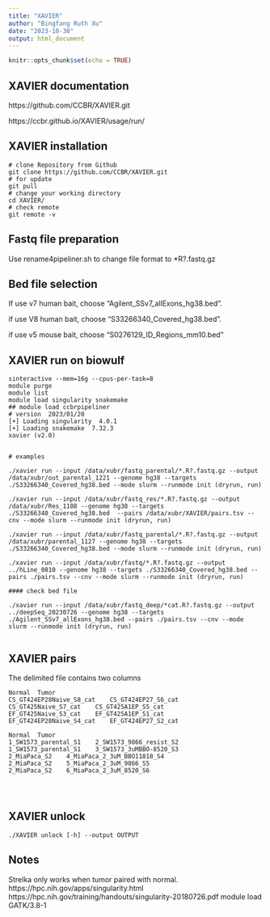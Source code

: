 ```yaml
---
title: "XAVIER"
author: "Bingfang Ruth Xu"
date: "2023-10-30"
output: html_document
---
```


```r
knitr::opts_chunk$set(echo = TRUE)
```

## XAVIER documentation
https://github.com/CCBR/XAVIER.git

https://ccbr.github.io/XAVIER/usage/run/

## XAVIER installation

```
# clone Repository from Github
git clone https://github.com/CCBR/XAVIER.git
# for update
git pull
# change your working directory
cd XAVIER/
# check remote
git remote -v
```

## Fastq file preparation

Use rename4pipeliner.sh to change file format to *R?.fastq.gz

## Bed file selection

If use v7 human bait, choose "Agilent_SSv7_allExons_hg38.bed".

if use V8 human bait, choose "S33266340_Covered_hg38.bed".

if use v5 mouse bait, choose "S0276129_ID_Regions_mm10.bed"

## XAVIER run on biowulf

```
sinteractive --mem=16g --cpus-per-task=8	
module purge
module list
module load singularity snakemake	
## module load ccbrpipeliner
# version  2023/01/20
[+] Loading singularity  4.0.1
[+] Loading snakemake  7.32.3
xavier (v2.0)


# examples

./xavier run --input /data/xubr/fastq_parental/*.R?.fastq.gz --output /data/xubr/out_parental_1221 --genome hg38 --targets ./S33266340_Covered_hg38.bed --mode slurm --runmode init (dryrun, run)

./xavier run --input /data/xubr/fastq_res/*.R?.fastq.gz --output /data/xubr/Res_1108 --genome hg38 --targets ./S33266340_Covered_hg38.bed  --pairs /data/xubr/XAVIER/pairs.tsv --cnv --mode slurm --runmode init (dryrun, run)

./xavier run --input /data/xubr/fastq_parental/*.R?.fastq.gz --output /data/xubr/parental_1127 --genome hg38 --targets ./S33266340_Covered_hg38.bed --mode slurm --runmode init (dryrun, run)

./xavier run --input /data/xubr/fastq/*.R?.fastq.gz --output ../hLine_0810 --genome hg38 --targets ./S33266340_Covered_hg38.bed --pairs ./pairs.tsv --cnv --mode slurm --runmode init (dryrun, run)

#### check bed file

./xavier run --input /data/xubr/fastq_deep/*cat.R?.fastq.gz --output ../deepSeq_20230726 --genome hg38 --targets ./Agilent_SSv7_allExons_hg38.bed --pairs ./pairs.tsv --cnv --mode slurm --runmode init (dryrun, run)


```

## XAVIER pairs
The delimited file contains two columns

```
Normal	Tumor
CS_GT424EP28Naive_S8_cat	CS_GT424EP27_S6_cat
CS_GT425Naive_S7_cat	CS_GT425A1EP_S5_cat
EF_GT425Naive_S3_cat	EF_GT425A1EP_S1_cat
EF_GT424EP28Naive_S4_cat	EF_GT424EP27_S2_cat

Normal	Tumor
1_SW1573_parental_S1	2_SW1573_9866_resist_S2
1_SW1573_parental_S1	3_SW1573_3uMBBO-8520_S3
2_MiaPaca_S2	4_MiaPaca_2_3uM_BBO11818_S4
2_MiaPaca_S2	5_MiaPaca_2_3uM_9866_S5
2_MiaPaca_S2	6_MiaPaca_2_3uM_8520_S6




```

## XAVIER unlock


```
./XAVIER unlock [-h] --output OUTPUT
```
## Notes

Strelka only works when tumor paired with normal.
https://hpc.nih.gov/apps/singularity.html
https://hpc.nih.gov/training/handouts/singularity-20180726.pdf
module load GATK/3.8-1
